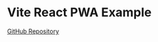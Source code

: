 # Vite React PWA Example

[GitHub Repository](https://github.com/evoluhq/evolu/tree/main/examples/vite-react-pwa)
